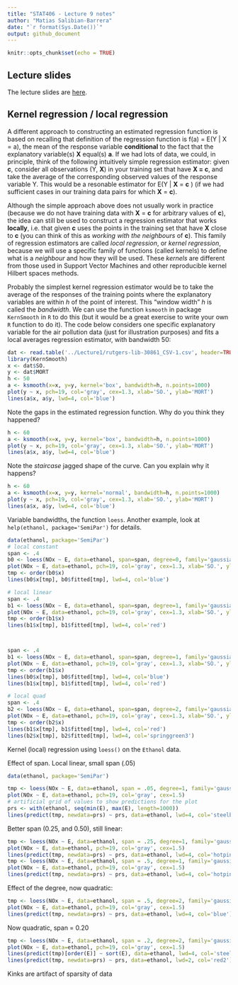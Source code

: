 ```yaml
---
title: "STAT406 - Lecture 9 notes"
author: "Matias Salibian-Barrera"
date: "`r format(Sys.Date())`"
output: github_document
---
```


```r
knitr::opts_chunk$set(echo = TRUE)
```


## Lecture slides

The lecture slides are [here](STAT406-17-lecture-9-preliminary.pdf).

## Kernel regression / local regression 

A different approach to constructing an estimated regression function is
based on recalling that definition of the regression function 
is f(a) = E(Y | X = a), the mean of the response variable **conditional**
to the fact that the explanatory variable(s) **X** equal(s) **a**. If we
had lots of data, we could, in principle, think of the following 
intuitively simple regression estimator: given **c**, consider all 
observations (Y, **X**) in your training set that have **X = c**, and take
the average of the corresponding observed values of the response variable
Y. This would be a resonable estimator for E(Y | **X** = **c** ) (if 
we had sufficient cases in our training data pairs for which **X** = **c**).

Although the simple approach above does not usually work in practice (because
we do not have training data with **X** = **c** for arbitrary values of **c**), 
the idea can still be used to construct a regression estimator that works
**locally**, i.e. that given **c** uses the points in the training set
that have **X** close to **c** (you can think of this as *working with the 
neighbours* of **c**). This family of regression estimators are called
*local regression*, or *kernel regression*, because we will use a specific
family of functions (called kernels) to define what is a *neighbour* and 
how they will be used. These *kernels* are different from those used in
Support Vector Machines and other reproducible kernel Hilbert spaces methods.

Probably the simplest kernel regression estimator would be to take
the average of the responses of the training points where the explanatory
variables are within *h* of the point of interest. This "window width" *h*
is called the *bandwidth*. We can use the function
`ksmooth` in package `KernSmooth` in `R` to do this (but it would be 
a great exercise to write your own `R` function to do it). The code below
considers one specific explanatory variable for the air pollution data 
(just for illustration purposes) and fits a local averages regression
estimator, with bandwidth 50:

```r
dat <- read.table('../Lecture1/rutgers-lib-30861_CSV-1.csv', header=TRUE, sep=',')
library(KernSmooth)
x <- dat$SO.
y <- dat$MORT
h <- 50
a <- ksmooth(x=x, y=y, kernel='box', bandwidth=h, n.points=1000)
plot(y ~ x, pch=19, col='gray', cex=1.3, xlab='SO.', ylab='MORT')
lines(a$x, a$y, lwd=4, col='blue')
```

Note the gaps in the estimated regression function. Why do you think
they happened? 

```r
h <- 60
a <- ksmooth(x=x, y=y, kernel='box', bandwidth=h, n.points=1000)
plot(y ~ x, pch=19, col='gray', cex=1.3, xlab='SO.', ylab='MORT')
lines(a$x, a$y, lwd=4, col='blue')
```

Note the *staircase* jagged shape of the curve. Can you explain why it
happens? 

```r
h <- 60
a <- ksmooth(x=x, y=y, kernel='normal', bandwidth=h, n.points=1000)
plot(y ~ x, pch=19, col='gray', cex=1.3, xlab='SO.', ylab='MORT')
lines(a$x, a$y, lwd=4, col='blue')
```

Variable bandwidths, the function `loess`. Another example, look at
`help(ethanol, package='SemiPar')` for details. 

```r
data(ethanol, package='SemiPar')
# local constant
span <- .4
b0 <- loess(NOx ~ E, data=ethanol, span=span, degree=0, family='gaussian')
plot(NOx ~ E, data=ethanol, pch=19, col='gray', cex=1.3, xlab='SO.', ylab='MORT')
tmp <- order(b0$x)
lines(b0$x[tmp], b0$fitted[tmp], lwd=4, col='blue')

# local linear
span <- .4
b1 <- loess(NOx ~ E, data=ethanol, span=span, degree=1, family='gaussian')
plot(NOx ~ E, data=ethanol, pch=19, col='gray', cex=1.3, xlab='SO.', ylab='MORT')
tmp <- order(b1$x)
lines(b1$x[tmp], b1$fitted[tmp], lwd=4, col='red')



span <- .4
b1 <- loess(NOx ~ E, data=ethanol, span=span, degree=1, family='gaussian')
plot(NOx ~ E, data=ethanol, pch=19, col='gray', cex=1.3, xlab='SO.', ylab='MORT')
tmp <- order(b1$x)
lines(b0$x[tmp], b0$fitted[tmp], lwd=4, col='blue')
lines(b1$x[tmp], b1$fitted[tmp], lwd=4, col='red')

# local quad
span <- .4
b2 <- loess(NOx ~ E, data=ethanol, span=span, degree=2, family='gaussian')
plot(NOx ~ E, data=ethanol, pch=19, col='gray', cex=1.3, xlab='SO.', ylab='MORT')
tmp <- order(b2$x)
lines(b1$x[tmp], b1$fitted[tmp], lwd=4, col='red')
lines(b2$x[tmp], b2$fitted[tmp], lwd=4, col='springgreen3')
```


Kernel (local) regression using `loess()` on the `Ethanol` data.

Effect of span. Local linear, small span (.05)

```r
data(ethanol, package='SemiPar')

tmp <- loess(NOx ~ E, data=ethanol, span = .05, degree=1, family='gaussian')
plot(NOx ~ E, data=ethanol, pch=19, col='gray', cex=1.5)
# artificial grid of values to show predictions for the plot
prs <- with(ethanol, seq(min(E), max(E), length=1000))
lines(predict(tmp, newdata=prs) ~ prs, data=ethanol, lwd=4, col='steelblue')
```

Better span (0.25, and 0.50), still linear:

```r
tmp <- loess(NOx ~ E, data=ethanol, span = .25, degree=1, family='gaussian')
plot(NOx ~ E, data=ethanol, pch=19, col='gray', cex=1.5)
lines(predict(tmp, newdata=prs) ~ prs, data=ethanol, lwd=4, col='hotpink')
tmp <- loess(NOx ~ E, data=ethanol, span = .5, degree=1, family='gaussian')
plot(NOx ~ E, data=ethanol, pch=19, col='gray', cex=1.5)
lines(predict(tmp, newdata=prs) ~ prs, data=ethanol, lwd=4, col='hotpink')
```

Effect of the degree, now quadratic:

```r
tmp <- loess(NOx ~ E, data=ethanol, span = .5, degree=2, family='gaussian')
plot(NOx ~ E, data=ethanol, pch=19, col='gray', cex=1.5)
lines(predict(tmp, newdata=prs) ~ prs, data=ethanol, lwd=4, col='blue')
```

Now quadratic, span = 0.20

```r
tmp <- loess(NOx ~ E, data=ethanol, span = .2, degree=2, family='gaussian')
plot(NOx ~ E, data=ethanol, pch=19, col='gray', cex=1.5)
lines(predict(tmp)[order(E)] ~ sort(E), data=ethanol, lwd=4, col='steelblue')
lines(predict(tmp, newdata=prs) ~ prs, data=ethanol, lwd=2, col='red2')
```

Kinks are artifact of sparsity of data




